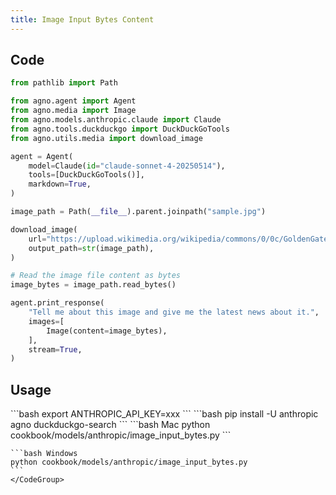 ```yaml
---
title: Image Input Bytes Content
---
```


## Code

```python cookbook/models/anthropic/image_input_bytes.py
from pathlib import Path

from agno.agent import Agent
from agno.media import Image
from agno.models.anthropic.claude import Claude
from agno.tools.duckduckgo import DuckDuckGoTools
from agno.utils.media import download_image

agent = Agent(
    model=Claude(id="claude-sonnet-4-20250514"),
    tools=[DuckDuckGoTools()],
    markdown=True,
)

image_path = Path(__file__).parent.joinpath("sample.jpg")

download_image(
    url="https://upload.wikimedia.org/wikipedia/commons/0/0c/GoldenGateBridge-001.jpg",
    output_path=str(image_path),
)

# Read the image file content as bytes
image_bytes = image_path.read_bytes()

agent.print_response(
    "Tell me about this image and give me the latest news about it.",
    images=[
        Image(content=image_bytes),
    ],
    stream=True,
)
```

## Usage

<Steps>
  <Snippet file="create-venv-step.mdx" />

  <Step title="Set your API key">
    ```bash
    export ANTHROPIC_API_KEY=xxx
    ```
  </Step>

  <Step title="Install libraries">
    ```bash
    pip install -U anthropic agno duckduckgo-search
    ```
  </Step>

  <Step title="Run Agent">
    <CodeGroup>
    ```bash Mac
    python cookbook/models/anthropic/image_input_bytes.py 
    ```

    ```bash Windows
    python cookbook/models/anthropic/image_input_bytes.py
    ```
    </CodeGroup>
  </Step>
</Steps>
